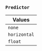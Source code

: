 ### `Predictor`

| Values       |
| ------------ |
| `none`       |
| `horizontal` |
| `float`      |
